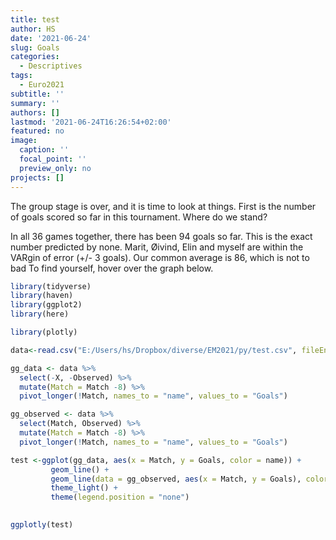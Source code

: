 ```yaml
---
title: test
author: HS
date: '2021-06-24'
slug: Goals 
categories:
  - Descriptives
tags:
  - Euro2021
subtitle: ''
summary: ''
authors: []
lastmod: '2021-06-24T16:26:54+02:00'
featured: no
image:
  caption: ''
  focal_point: ''
  preview_only: no
projects: []
---
```


The group stage is over, and it is time to look at things. First is the number of goals scored so far in this tournament. Where do we stand?

In all 36 games together, there has been 94 goals so far. This is the exact number predicted by none. Marit, Øivind, Elin and myself are within the VARgin of error (+/- 3 goals). Our common average is 86, which is not to bad To find yourself, hover over the graph below. 

```r
library(tidyverse)
library(haven)
library(ggplot2)
library(here)

library(plotly)

data<-read.csv("E:/Users/hs/Dropbox/diverse/EM2021/py/test.csv", fileEncoding = 'utf8')

gg_data <- data %>% 
  select(-X, -Observed) %>% 
  mutate(Match = Match -8) %>% 
  pivot_longer(!Match, names_to = "name", values_to = "Goals")

gg_observed <- data %>% 
  select(Match, Observed) %>% 
  mutate(Match = Match -8) %>% 
  pivot_longer(!Match, names_to = "name", values_to = "Goals")

test <-ggplot(gg_data, aes(x = Match, y = Goals, color = name)) + 
         geom_line() +
         geom_line(data = gg_observed, aes(x = Match, y = Goals), color = "Black", size = 3) +
         theme_light() +
         theme(legend.position = "none") 
         

ggplotly(test)

```

